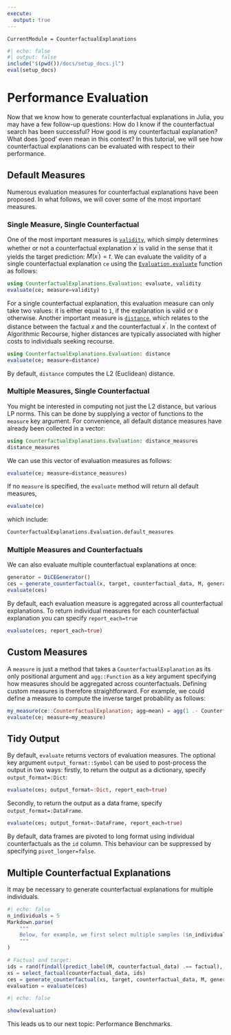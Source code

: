 ```yaml
---
execute: 
  output: true
---
```


```@meta
CurrentModule = CounterfactualExplanations 
```

```julia
#| echo: false
#| output: false
include("$(pwd())/docs/setup_docs.jl")
eval(setup_docs)
```

# Performance Evaluation

Now that we know how to generate counterfactual explanations in Julia, you may have a few follow-up questions: How do I know if the counterfactual search has been successful? How good is my counterfactual explanation? What does 'good' even mean in this context? In this tutorial, we will see how counterfactual explanations can be evaluated with respect to their performance.

## Default Measures

Numerous evaluation measures for counterfactual explanations have been proposed. In what follows, we will cover some of the most important measures.

### Single Measure, Single Counterfactual

One of the most important measures is [`validity`](@ref), which simply determines whether or not a counterfactual explanation $x^{\prime}$ is valid in the sense that it yields the target prediction: $M(x^{\prime})=t$. We can evaluate the validity of a single counterfactual explanation `ce` using the [`Evaluation.evaluate`](@ref) function as follows:

```julia
using CounterfactualExplanations.Evaluation: evaluate, validity
evaluate(ce; measure=validity)
```

For a single counterfactual explanation, this evaluation measure can only take two values: it is either equal to `1`, if the explanation is valid or `0` otherwise. Another important measure is [`distance`](@ref), which relates to the distance between the factual $x$ and the counterfactual $x^{\prime}$. In the context of Algorithmic Recourse, higher distances are typically associated with higher costs to individuals seeking recourse. 

```julia
using CounterfactualExplanations.Evaluation: distance
evaluate(ce; measure=distance)
```

By default, `distance` computes the L2 (Euclidean) distance. 

### Multiple Measures, Single Counterfactual

You might be interested in computing not just the L2 distance, but various LP norms. This can be done by supplying a vector of functions to the `measure` key argument. For convenience, all default distance measures have already been collected in a vector:

```julia
using CounterfactualExplanations.Evaluation: distance_measures
distance_measures
```

We can use this vector of evaluation measures as follows:

```julia
evaluate(ce; measure=distance_measures)
```

If no `measure` is specified, the `evaluate` method will return all default measures,

```julia
evaluate(ce)
```

which include:

```julia
CounterfactualExplanations.Evaluation.default_measures
```

### Multiple Measures and Counterfactuals

We can also evaluate multiple counterfactual explanations at once:

```julia
generator = DiCEGenerator()
ces = generate_counterfactual(x, target, counterfactual_data, M, generator; num_counterfactuals=5)
evaluate(ces)
```

By default, each evaluation measure is aggregated across all counterfactual explanations. To return individual measures for each counterfactual explanation you can specify `report_each=true`

```julia
evaluate(ces; report_each=true)
```

## Custom Measures

A `measure` is just a method that takes a `CounterfactualExplanation` as its only positional argument and `agg::Function` as a key argument specifying how measures should be aggregated across counterfactuals. Defining custom measures is therefore straightforward. For example, we could define a measure to compute the inverse target probability as follows:

```julia
my_measure(ce::CounterfactualExplanation; agg=mean) = agg(1 .- CounterfactualExplanations.target_probs(ce))
evaluate(ce; measure=my_measure)
```

## Tidy Output

By default, `evaluate` returns vectors of evaluation measures. The optional key argument `output_format::Symbol` can be used to post-process the output in two ways: firstly, to return the output as a dictionary, specify `output_format=:Dict`:

```julia
evaluate(ces; output_format=:Dict, report_each=true)
```

Secondly, to return the output as a data frame, specify `output_format=:DataFrame`.

```julia
evaluate(ces; output_format=:DataFrame, report_each=true)
```

By default, data frames are pivoted to long format using individual counterfactuals as the `id` column. This behaviour can be suppressed by specifying `pivot_longer=false`.

## Multiple Counterfactual Explanations

It may be necessary to generate counterfactual explanations for multiple individuals. 

```julia
#| echo: false
n_individuals = 5
Markdown.parse(
    """
    Below, for example, we first select multiple samples ($n_individuals) from the non-target class and then generate counterfactual explanations for all of them. 
    """
)
```

```julia
# Factual and target:
ids = rand(findall(predict_label(M, counterfactual_data) .== factual), n_individuals)
xs = select_factual(counterfactual_data, ids)
ces = generate_counterfactual(xs, target, counterfactual_data, M, generator; num_counterfactuals=5)
evaluation = evaluate(ces)
```

```julia
#| echo: false

show(evaluation)
```

This leads us to our next topic: Performance Benchmarks.
